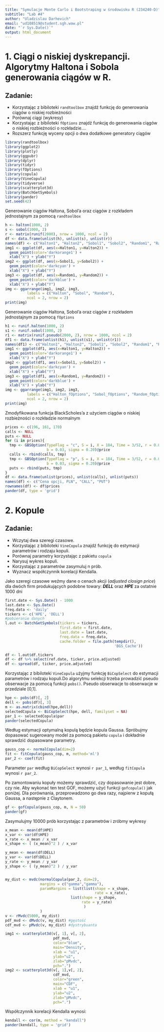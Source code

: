 ```yaml
---
title: "Symulacje Monte Carlo i Bootstraping w środowisku R (234240-D)"
subtitle: "Lab #4"
author: "Uladzislau Darhevich"
email: "ud108519@student.sgh.waw.pl"
date: "`r Sys.Date()`"
output: html_document
---
```


# 1. Ciągi o niskiej dyskrepancji. Algorytmy Haltona i Sobola generowania ciągów w R.

## Zadanie:

* Korzystając z bibiloteki `randtoolbox` znajdź funkcję do generowania ciągów o niskiej
rozbieżności
* Porównaj ciągi (wykresy)
* Korzystając z bibiloteki `fOptions` znajdź funkcję do generowania ciągów o niskiej rozbieżności o rozkładzie....
* Rozszerz funkcję wyceny opcji o dwa dodatkowe generatory ciągów

```r
library(randtoolbox)
library(ggplot2)
library(plotly)
library(ggpubr)
library(dplyr)
library(tidyr)
library(fOptions)
library(copula)
library(VineCopula)
library(tidyverse)
library(scatterplot3d)
library(BatchGetSymbols)
library(pander)
set.seed(42)
```

Generowanie ciągów Haltona, Sobol'a oraz ciągów z rozkładem jednostajnym za pomocą `randtoolbox`

```r
h <- halton(1000, 2)
s <- sobol(1000, 2)
r <- matrix(runif(2000), nrow = 1000, ncol = 2)
df <- data.frame(unlist(h), unlist(s), unlist(r)) 
names(df) <- c("Halton1", "Halton2", "Sobol1", "Sobol2", "Random1", "Random2")
img1 <- ggplot(df, aes(x=Halton1, y=Halton2)) +
  geom_point(color='darkorange1') +
  xlab("X") + ylab("Y")
img2 <- ggplot(df, aes(x=Sobol1, y=Sobol2)) +
  geom_point(color='darkcyan') +
  xlab("X") + ylab("Y") 
img3 <- ggplot(df, aes(x=Random1, y=Random2)) +
  geom_point(color='darkblue') +
  xlab("X") + ylab("Y") 
img <- ggarrange(img1, img2, img3, 
          labels = c("Halton", "Sobol", "Random"),
          ncol = 2, nrow = 2)
print(img)
```

Generowanie ciągów Haltona, Sobol'a oraz ciągów z rozkładem jednostajnym za pomocą `fOptions`

```r
h1 <- runif.halton(1000, 2)
s1 <- runif.sobol(1000, 2)
r1 <- matrix(runif.pseudo(2000, 2), nrow = 1000, ncol = 2)
df1 <- data.frame(unlist(h1), unlist(s1), unlist(r1)) 
names(df1) <- c("Halton1", "Halton2", "Sobol1", "Sobol2", "Random1", "Random2")
img1 <- ggplot(df1, aes(x=Halton1, y=Halton2)) +
  geom_point(color='darkorange1') +
  xlab("X") + ylab("Y")
img2 <- ggplot(df1, aes(x=Sobol1, y=Sobol2)) +
  geom_point(color='darkcyan') +
  xlab("X") + ylab("Y") 
img3 <- ggplot(df1, aes(x=Random1, y=Random2)) +
  geom_point(color='darkblue') +
  xlab("X") + ylab("Y") 
img <- ggarrange(img1, img2, img3, 
          labels = c("Halton_fOptions", "Sobol_fOptions", "Random_fOptions"),
          ncol = 2, nrow = 2)
print(img)
```

Zmodyfikowana funkcja BlackScholes'a z użyciem ciągów o niskiej rozbieżności o rozkładzie normalnym

```r
prices <- c(196, 161, 170)
calls <- NULL
puts <- NULL
for (i in prices){
  tmp <- GBSOption(TypeFlag = "c", S = i, X = 184, Time = 3/52, r = 0.03,
                   b = 0.03, sigma = 0.20)@price
  calls <- rbind(calls, tmp)
  tmp <- GBSOption(TypeFlag = "p", S = i, X = 184, Time = 3/52, r = 0.03,
                   b = 0.03, sigma = 0.20)@price
  puts <- rbind(puts, tmp)
}
df <- data.frame(unlist(prices), unlist(calls), unlist(puts))
names(df) <- c("Cena opcji, PLN", "CALL", "PUT")
rownames(df) <- df$prices
pander(df, type = 'grid')
```

# 2. Kopule

## Zadanie:
* Wczytaj dwa szeregi czasowe.
* Korzystając z bibiloteki `VineCopula` znajdź funkcję do estymacji parametrów i rodzaju
kopuli.
* Porównaj parametry korzystając z pakietu `copula`
* Narysuj wykres kopuli.
* Korzystając z parametrów zasymuluj n prób.
* Wyznacz współczynnik korelacji Kendalla.

Jako szeregi czasowe weźmy dane o cenach akcji (*adjusted closign price*) dla dwóch firm produkujących podobne towary: ***DELL*** oraz ***HPE*** za ostatnie 1000 dni

```r
first.date <- Sys.Date() - 1000
last.date <- Sys.Date()
freq.data <- 'daily'
tickers <- c('HPE', 'DELL')
#pobieranie danych
l.out <- BatchGetSymbols(tickers = tickers, 
                         first.date = first.date,
                         last.date = last.date, 
                         freq.data = freq.data,
                         cache.folder = file.path(tempdir(), 
                                                  'BGS_Cache'))

df <- l.out$df.tickers
df <- df %>% select(ref.date, ticker, price.adjusted) 
df <- spread(df, ticker, price.adjusted)
```

Korzystając z bibiloteki `VineCopula` użyjmy funkcję `BiCopSelect` do estymacji parametrów i rodzaju kopuli.Do algorytmu selekcji trzeba prowadzić pseudo obserwacje za pomocą funkcji `pobs()`. Pseudo obserwacje to obserwacje w przedziale [0,1].

```r
hpe <- pobs(df)[, 2]
dell <- pobs(df)[, 3]
m <- as.matrix(cbind(hpe,dell))
selectedCopula <- BiCopSelect(hpe, dell, familyset = NA)
par_1 <- selectedCopula$par
pander(selectedCopula)
```

Według estymacji optymalną kopulą będzie kopula Gaussa. Spróbujmy dopasować sugerowany model za pomocą pakietu `copula` i dokładnie sprawdzić dopasowane parametry.

```r
gauss_cop <- normalCopula(dim=2)
fit <- fitCopula(gauss_cop, m, method='ml')
par_2 <- coef(fit)
```

Parameter `par` według `BiCopSelect` wynosi `r par_1`, według `fitCopula` wynosi `r par_2`.

Po zamontowaniu kopuły możemy sprawdzić, czy dopasowanie jest dobre, czy nie. Aby wykonać ten test GOF, możemy użyć funkcji `gofcopula()` jak poniżej. Dla porównania, przeprowadzono go dwa razy, najpierw z kopułą Gaussa, a następnie z Claytonem.

```r
gf <- gofCopula(gauss_cop, m, N = 50)
pander(gf)
```

Zasymulujmy 10000 prób korzystając z parametrów i zróbmy wykresy

```r
x_mean <- mean(df$HPE)
x_var <- var(df$HPE)
x_rate <- x_mean / x_var
x_shape <- ( (x_mean)^2 ) / x_var

y_mean <- mean(df$DELL)
y_var <- var(df$DELL)
y_rate <- y_mean / y_var
y_shape <- ( (y_mean)^2 ) / y_var


my_dist <- mvdc(normalCopula(par_2, dim=2),
                margins = c("gamma","gamma"),
                paramMargins = list(list(shape = x_shape, 
                                         rate = x_rate), 
                              list(shape = y_shape, 
                                   rate = y_rate)
                                    )
                )
v <- rMvdc(5000, my_dist)
pdf_mvd <- dMvdc(v, my_dist) #gęstość
cdf_mvd <- pMvdc(v, my_dist) #dystrybuanta

img1 <- scatterplot3d(v[, 1], v[, 2],
                      pdf_mvd, 
                      color="blue", 
                      main="Density", 
                      xlab = "u1", 
                      ylab="u2", 
                      zlab="pMvdc",
                      pch=".")
img2 <- scatterplot3d(v[, 1],v[, 2], 
                      cdf_mvd, 
                      color="green", 
                      main="CDF", 
                      xlab = "u1", 
                      ylab="u2", 
                      zlab="pMvdc",
                      pch=".")

```

Współczynnik korelacji Kendalla wynosi:

```r
kendall <- cor(m, method = "kendall")
pander(kendall, type = 'grid')
```
